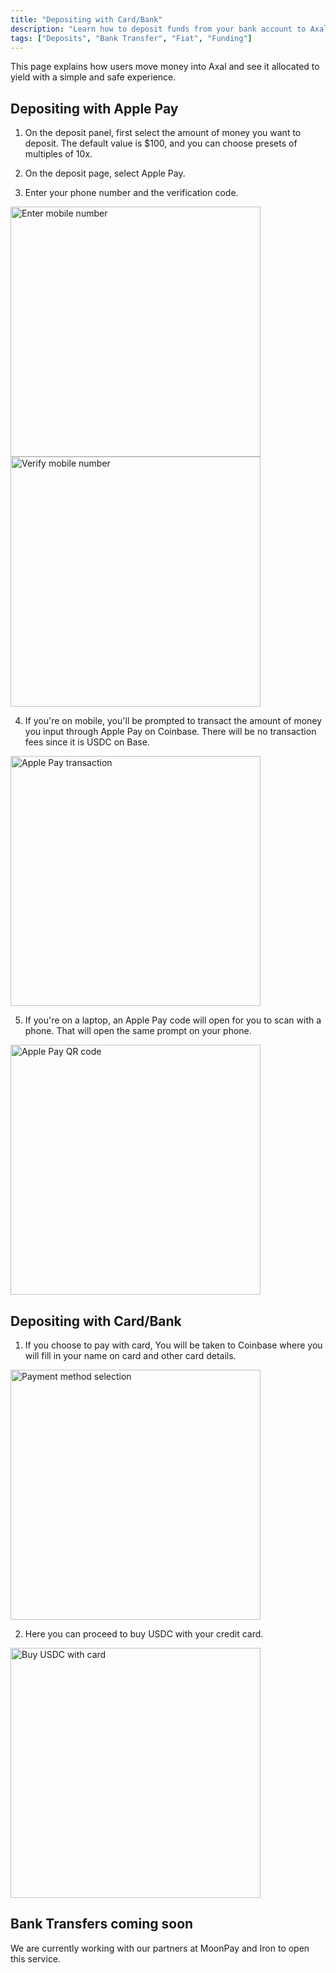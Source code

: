```yaml
---
title: "Depositing with Card/Bank"
description: "Learn how to deposit funds from your bank account to Axal"
tags: ["Deposits", "Bank Transfer", "Fiat", "Funding"]
---
```


This page explains how users move money into Axal and see it allocated to yield with a simple and safe experience.

## Depositing with Apple Pay

1. On the deposit panel, first select the amount of money you want to deposit. The default value is $100, and you can choose presets of multiples of 10x.

2. On the deposit page, select Apple Pay.

3. Enter your phone number and the verification code.

<img src="/Depositing%20with%20Card/Bank/Screenshot_2025-09-05_at_3.40.53_PM.png" alt="Enter mobile number" width="400" />

<img src="/Depositing%20with%20Card/Bank/Screenshot_2025-09-05_at_3.41.07_PM.png" alt="Verify mobile number" width="400" />

4. If you're on mobile, you'll be prompted to transact the amount of money you input through Apple Pay on Coinbase. There will be no transaction fees since it is USDC on Base.

<img src="/Depositing%20with%20Card/Bank/Screenshot_2025-09-05_at_3.41.26_PM.png" alt="Apple Pay transaction" width="400" />

5. If you're on a laptop, an Apple Pay code will open for you to scan with a phone. That will open the same prompt on your phone.

<img src="/Depositing%20with%20Card/Bank/Screenshot_2025-09-05_at_3.42.58_PM.png" alt="Apple Pay QR code" width="400" />

## Depositing with Card/Bank

1. If you choose to pay with card, You will be taken to Coinbase where you will fill in your name on card and other card details.

<img src="/Depositing%20with%20Card/Bank/Screenshot_2025-09-05_at_3.47.27_PM.png" alt="Payment method selection" width="400" />

2. Here you can proceed to buy USDC with your credit card.

<img src="/Depositing%20with%20Card/Bank/Screenshot_2025-09-05_at_3.47.44_PM.png" alt="Buy USDC with card" width="400" />

## Bank Transfers coming soon

We are currently working with our partners at MoonPay and Iron to open this service.

